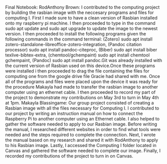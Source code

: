 Final Notebook:
RodAnthony Brown:
I contributed to the computing project by building the rasbian image with the neccesary programs and files for computing I. First I made sure to have a clean version of Rasbian installed onto my raspberry pi machine. I then proceeded to type in the command sudo apt update and sudo apt upgrade to update the image to the newest version. I then proceeded to install the following programs given the following commands in the command terminal: (Zotero) sudo apt install zotero-standalone-libreoffice-zotero-integration, (Pandoc citation processor) sudo apt install pandoc-citeproc, (Biber) sudo apt install biber texlive-bibtex-extra, (chemtool/gchempaint) sudo apt install chemtool gchempaint, (Pandoc) sudo apt install pandoc.Git was already installed with the current version of Rasbian used on this device.Once these programs were installed i then proceeded to drag the file containing the files for computing one from the google drive file Gracie had shared with me. Once all of the programs and files were placed upon the device it was ready for the procedure Makayla had made to transfer the rasbian image to another computer using an ethernet cable. I then proceeded to record my part of the project to demonstrate my contributions on May 3rd to turn in May 4th at 1pm. 
Makayla Blassingame: 
Our group project consisted of creating a Rasbian image with all the files necessary for Computing I. I contributed to our project by writing an instruction manual on how to connect the Raspberry Pi to another computer using an Ethernet cable. I also helped to gather the software needed to apply to our Rasbian image. Before writing the manual, I researched different websites in order to find what tools were needed and the steps required to complete the connection. Next, I wrote the manual based on my research and shared it with RodAnthony to apply to his Rasbian image. Lastly, I accessed the Computing I folder located in Canvas and gathered the software needed to complete our image. Finally, I recorded my contributions of the project to turn in on Canvas. 
